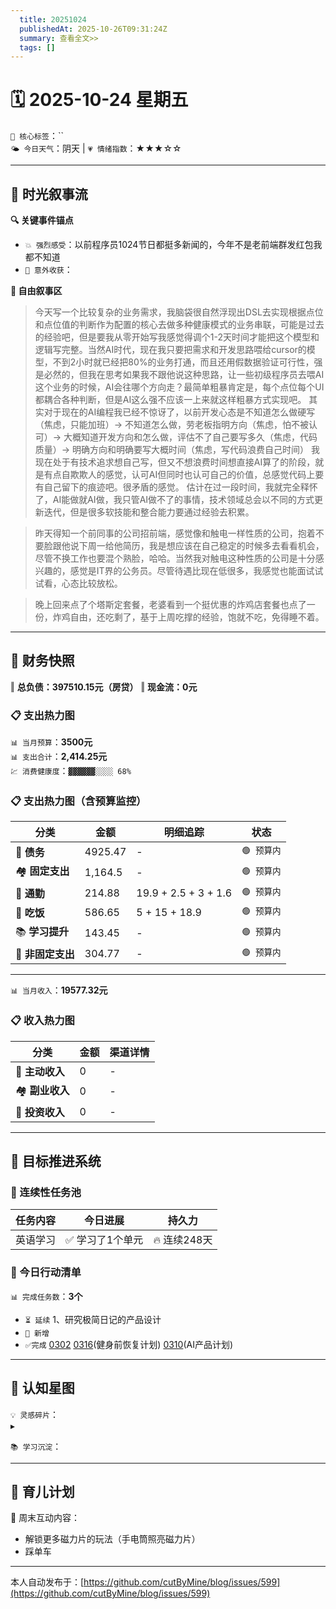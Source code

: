```yaml
---
  title: 20251024
  publishedAt: 2025-10-26T09:31:24Z
  summary: 查看全文>>
  tags: []
---
```


# 🗓️ 2025-10-24 星期五  
`🔑 核心标签`：``  
`🌤️ 今日天气`：阴天 | `💗 情绪指数`：★★★☆☆   

---


## 🌊 **时光叙事流**
**🔍 关键事件锚点**  
- `💥 强烈感受`：以前程序员1024节日都挺多新闻的，今年不是老前端群发红包我都不知道           
- `🎉 意外收获`：           

**📖 自由叙事区**  
> 今天写一个比较复杂的业务需求，我脑袋很自然浮现出DSL去实现根据点位和点位值的判断作为配置的核心去做多种健康模式的业务串联，可能是过去的经验吧，但是要我从零开始写我感觉得调个1-2天时间才能把这个模型和逻辑写完整。当然AI时代，现在我只要把需求和开发思路喂给cursor的模型，不到2小时就已经把80%的业务打通，而且还用假数据验证可行性，强是必然的，但我在思考如果我不跟他说这种思路，让一些初级程序员去喂AI这个业务的时候，AI会往哪个方向走？最简单粗暴肯定是，每个点位每个UI都耦合各种判断，但是AI这么强不应该一上来就这样粗暴方式实现吧。
> 其实对于现在的AI编程我已经不惊讶了，以前开发心态是不知道怎么做硬写（焦虑，只能加班）-> 不知道怎么做，劳老板指明方向（焦虑，怕不被认可）-> 大概知道开发方向和怎么做，评估不了自己要写多久（焦虑，代码质量）-> 明确方向和明确要写大概时间（焦虑，写代码浪费自己时间）
> 我现在处于有技术追求想自己写，但又不想浪费时间想直接AI算了的阶段，就是有点自欺欺人的感觉，认可AI但同时也认可自己的价值，总感觉代码上要有自己留下的痕迹吧。很矛盾的感觉。
> 估计在过一段时间，我就完全释怀了，AI能做就AI做，我只管AI做不了的事情，技术领域总会以不同的方式更新迭代，但是很多软技能和整合能力要通过经验去积累。

> 昨天得知一个前同事的公司招前端，感觉像和触电一样性质的公司，抱着不要脸跟他说下周一给他简历，我是想应该在自己稳定的时候多去看看机会，尽管不换工作也要混个熟脸，哈哈。当然我对触电这种性质的公司是十分感兴趣的，感觉是IT界的公务员。尽管待遇比现在低很多，我感觉也能面试试试看，心态比较放松。

> 晚上回来点了个塔斯定套餐，老婆看到一个挺优惠的炸鸡店套餐也点了一份，炸鸡自由，还吃剩了，基于上周吃撑的经验，饱就不吃，免得睡不着。

---

## 💸 **财务快照**
‖ **总负债：397510.15元（房贷）**
‖ **现金流：0元**

### 📋 支出热力图

`📊 当月预算`：**3500元**  
`📊 支出合计`：**2,414.25元**  
`💹 消费健康度`：`▓▓▓▓▓▓░░░░ 68%`  
### 📋 支出热力图（含预算监控）
| 分类         | 金额    | 明细追踪                  | 状态           |
|--------------|---------|---------------------------|----------------|
| 🏦 **债务**    | 4925.47   |  -  | `🟢 预算内`   |
| 🏘️ **固定支出** | 1,164.5     |  -  | `🟢 预算内`     |
| 🚌 **通勤**     | 214.88   | 19.9 + 2.5 + 3 + 1.6  | `🟢 预算内`     |
| 🍜 **吃饭**     | 586.65  |  5 + 15 + 18.9  | `🟢 预算内`   |
| 📚 **学习提升** | 143.45      |   -     | `🟢 预算内`     |
| 🎲 **非固定支出** | 304.77   |  -  | `🟢 预算内`  |
---

`📊 当月收入`：**19577.32元**  

### 📋 收入热力图
| 分类         | 金额    | 渠道详情             |
|--------------|---------|-------------------------|
| 🏦 **主动收入**  | 0                | -        |
| 🏘️ **副业收入**  | 0                | -        |
| 🚌 **投资收入**  | 0                | -        |



---

## 🎯 **目标推进系统**

### 🔄 连续性任务池
| 任务内容                | 今日进展          | 持久力     |
|-------------------------|-------------------|------------|
| 英语学习         | ✅ 学习了1个单元 | 🔥 连续248天  |




### 📌 今日行动清单

`📊 完成任务数`：**3个**  
- `⏳ 延续` 1、研究极简日记的产品设计             
- `🚩 新增`   
- `✅完成` [0302](note://WEB9685e40ae7a6464db1196641a1ffd0ee)   [0316](note://WEBc1fcc89ec3e741538b703e8017b38c9f)(健身前恢复计划)  [0310](note://WEBfc89f9187c014fbe9fab88e2d09b4bde)(AI产品计划)


---

## 🌌 **认知星图**
`💡 灵感碎片`：  
▸ 


`📚 学习沉淀`：  
>    

---

## 🌃 育儿计划

🚀 周末互动内容：  
- 解锁更多磁力片的玩法（手电筒照亮磁力片）  
- 踩单车

---
本人自动发布于：[https://github.com/cutByMine/blog/issues/599](https://github.com/cutByMine/blog/issues/599)
